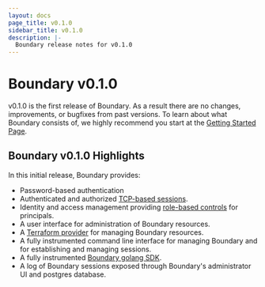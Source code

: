 ```yaml
---
layout: docs
page_title: v0.1.0
sidebar_title: v0.1.0
description: |-
  Boundary release notes for v0.1.0
---
```


# Boundary v0.1.0

v0.1.0 is the first release of Boundary. As a result there are no changes, improvements, or bugfixes from past versions. To learn about what Boundary consists of, we highly recommend you start at the [Getting Started Page](/docs/getting-started).

## Boundary v0.1.0 Highlights

In this initial release, Boundary provides:

- Password-based authentication
- Authenticated and authorized [TCP-based sessions](docs/common-workflows/manage-sessions).
- Identity and access management providing [role-based controls](/docs/common-workflows/manage-roles) for principals.
- A user interface for administration of Boundary resources.
- A [Terraform provider](https://github.com:hashicorp/terraform-provider-boundary) for managing Boundary resources.
- A fully instrumented command line interface for managing Boundary and for establishing and managing sessions.
- A fully instrumented [Boundary golang SDK](/docs/developing/sdk).
- A log of Boundary sessions exposed through Boundary's administrator UI and postgres database.
